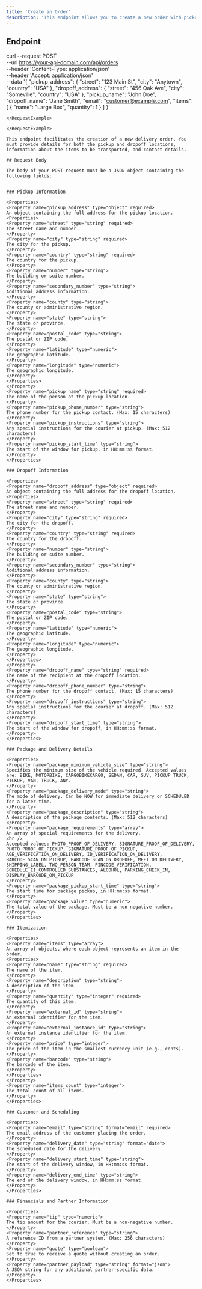 ```yaml
---
title: 'Create an Order'
description: 'This endpoint allows you to create a new order with pickup and dropoff details.'
---
```


## Endpoint

<RequestExample>

curl --request POST \
  --url https://your-api-domain.com/api/orders \
  --header 'Content-Type: application/json' \
  --header 'Accept: application/json' \
  --data '{
    "pickup_address": {
      "street": "123 Main St",
      "city": "Anytown",
      "country": "USA"
    },
    "dropoff_address": {
      "street": "456 Oak Ave",
      "city": "Someville",
      "country": "USA"
    },
    "pickup_name": "John Doe",
    "dropoff_name": "Jane Smith",
    "email": "customer@example.com",
    "items": [
      {
        "name": "Large Box",
        "quantity": 1
      }
    ]
  }'
```
</RequestExample>

</RequestExample>

This endpoint facilitates the creation of a new delivery order. You must provide details for both the pickup and dropoff locations, information about the items to be transported, and contact details.

## Request Body

The body of your POST request must be a JSON object containing the following fields:


### Pickup Information

<Properties>
<Property name="pickup_address" type="object" required>
An object containing the full address for the pickup location.
<Properties>
<Property name="street" type="string" required>
The street name and number.
</Property>
<Property name="city" type="string" required>
The city for the pickup.
</Property>
<Property name="country" type="string" required>
The country for the pickup.
</Property>
<Property name="number" type="string">
The building or suite number.
</Property>
<Property name="secondary_number" type="string">
Additional address information.
</Property>
<Property name="county" type="string">
The county or administrative region.
</Property>
<Property name="state" type="string">
The state or province.
</Property>
<Property name="postal_code" type="string">
The postal or ZIP code.
</Property>
<Property name="latitude" type="numeric">
The geographic latitude.
</Property>
<Property name="longitude" type="numeric">
The geographic longitude.
</Property>
</Properties>
</Property>
<Property name="pickup_name" type="string" required>
The name of the person at the pickup location.
</Property>
<Property name="pickup_phone_number" type="string">
The phone number for the pickup contact. (Max: 15 characters)
</Property>
<Property name="pickup_instructions" type="string">
Any special instructions for the courier at pickup. (Max: 512 characters)
</Property>
<Property name="pickup_start_time" type="string">
The start of the window for pickup, in HH:mm:ss format.
</Property>
</Properties>

### Dropoff Information

<Properties>
<Property name="dropoff_address" type="object" required>
An object containing the full address for the dropoff location.
<Properties>
<Property name="street" type="string" required>
The street name and number.
</Property>
<Property name="city" type="string" required>
The city for the dropoff.
</Property>
<Property name="country" type="string" required>
The country for the dropoff.
</Property>
<Property name="number" type="string">
The building or suite number.
</Property>
<Property name="secondary_number" type="string">
Additional address information.
</Property>
<Property name="county" type="string">
The county or administrative region.
</Property>
<Property name="state" type="string">
The state or province.
</Property>
<Property name="postal_code" type="string">
The postal or ZIP code.
</Property>
<Property name="latitude" type="numeric">
The geographic latitude.
</Property>
<Property name="longitude" type="numeric">
The geographic longitude.
</Property>
</Properties>
</Property>
<Property name="dropoff_name" type="string" required>
The name of the recipient at the dropoff location.
</Property>
<Property name="dropoff_phone_number" type="string">
The phone number for the dropoff contact. (Max: 15 characters)
</Property>
<Property name="dropoff_instructions" type="string">
Any special instructions for the courier at dropoff. (Max: 512 characters)
</Property>
<Property name="dropoff_start_time" type="string">
The start of the window for dropoff, in HH:mm:ss format.
</Property>
</Properties>

### Package and Delivery Details

<Properties>
<Property name="package_minimum_vehicle_size" type="string">
Specifies the minimum size of the vehicle required. Accepted values are: BIKE, MOTORBIKE, CARGOBIKECARGO, SEDAN, CAR, SUV, PICKUP_TRUCK, PICKUP, VAN, TRUCK, ANY.
</Property>
<Property name="package_delivery_mode" type="string">
The mode of delivery. Can be NOW for immediate delivery or SCHEDULED for a later time.
</Property>
<Property name="package_description" type="string">
A description of the package contents. (Max: 512 characters)
</Property>
<Property name="package_requirements" type="array">
An array of special requirements for the delivery.
<br />
Accepted values: PHOTO_PROOF_OF_DELIVERY, SIGNATURE_PROOF_OF_DELIVERY, PHOTO_PROOF_OF_PICKUP, SIGNATURE_PROOF_OF_PICKUP, AGE_VERIFICATION_ON_DELIVERY, ID_VERIFICATION_ON_DELIVERY, BARCODE_SCAN_ON_PICKUP, BARCODE_SCAN_ON_DROPOFF, MEET_ON_DELIVERY, SHIPPING_LABEL, TWO_PERSON_TEAM, PINCODE_VERIFICATION, SCHEDULE_II_CONTROLLED_SUBSTANCES, ALCOHOL, PARKING_CHECK_IN, DISPLAY_BARCODE_ON_PICKUP
</Property>
<Property name="package_pickup_start_time" type="string">
The start time for package pickup, in HH:mm:ss format.
</Property>
<Property name="package_value" type="numeric">
The total value of the package. Must be a non-negative number.
</Property>
</Properties>

### Itemization

<Properties>
<Property name="items" type="array">
An array of objects, where each object represents an item in the order.
<Properties>
<Property name="name" type="string" required>
The name of the item.
</Property>
<Property name="description" type="string">
A description of the item.
</Property>
<Property name="quantity" type="integer" required>
The quantity of this item.
</Property>
<Property name="external_id" type="string">
An external identifier for the item.
</Property>
<Property name="external_instance_id" type="string">
An external instance identifier for the item.
</Property>
<Property name="price" type="integer">
The price of the item in the smallest currency unit (e.g., cents).
</Property>
<Property name="barcode" type="string">
The barcode of the item.
</Property>
</Properties>
</Property>
<Property name="items_count" type="integer">
The total count of all items.
</Property>
</Properties>

### Customer and Scheduling

<Properties>
<Property name="email" type="string" format="email" required>
The email address of the customer placing the order.
</Property>
<Property name="delivery_date" type="string" format="date">
The scheduled date for the delivery.
</Property>
<Property name="delivery_start_time" type="string">
The start of the delivery window, in HH:mm:ss format.
</Property>
<Property name="delivery_end_time" type="string">
The end of the delivery window, in HH:mm:ss format.
</Property>
</Properties>

### Financials and Partner Information

<Properties>
<Property name="tip" type="numeric">
The tip amount for the courier. Must be a non-negative number.
</Property>
<Property name="partner_reference" type="string">
A reference ID from a partner system. (Max: 256 characters)
</Property>
<Property name="quote" type="boolean">
Set to true to receive a quote without creating an order.
</Property>
<Property name="partner_payload" type="string" format="json">
A JSON string for any additional partner-specific data.
</Property>
</Properties>